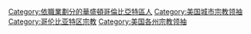 [[Category:依職業劃分的華盛頓哥倫比亞特區人|Category:依職業劃分的華盛頓哥倫比亞特區人]]
[[Category:美国城市宗教领袖|Category:美国城市宗教领袖]]
[[Category:哥伦比亚特区宗教|Category:哥伦比亚特区宗教]]
[[Category:美国各州宗教领袖|Category:美国各州宗教领袖]]